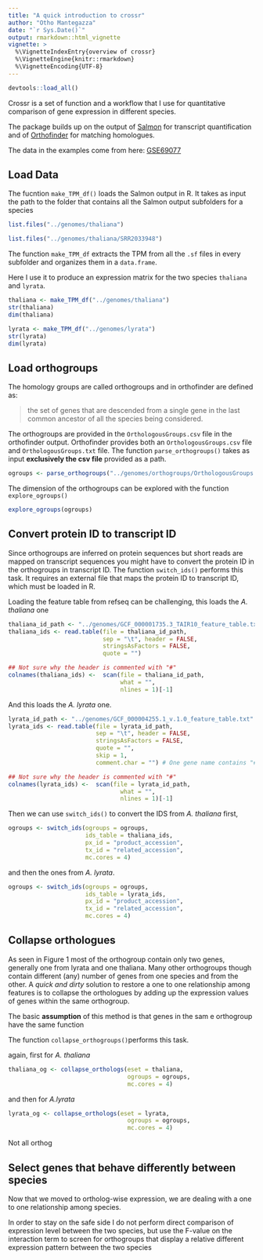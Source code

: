 ```yaml
---
title: "A quick introduction to crossr"
author: "Otho Mantegazza"
date: "`r Sys.Date()`"
output: rmarkdown::html_vignette
vignette: >
  %\VignetteIndexEntry{overview of crossr}
  %\VignetteEngine{knitr::rmarkdown}
  %\VignetteEncoding{UTF-8}
---
```


```r
devtools::load_all()
```

Crossr is a set of function and a workflow that I use for quantitative comparison of gene expression in different species.

The package builds up on the output of [Salmon](https://combine-lab.github.io/salmon/) for transcript quantification and of [Orthofinder](https://github.com/davidemms/OrthoFinder) for matching homologues.

The data in the examples come from here: [GSE69077](https://www.ncbi.nlm.nih.gov/geo/query/acc.cgi?acc=GSE69077)

## Load Data
 
The fucntion `make_TPM_df()` loads the Salmon output in R. It takes as input the path to the folder that contains all the Salmon output subfolders for a species

```r
list.files("../genomes/thaliana")
```

```r
list.files("../genomes/thaliana/SRR2033948")
```

The function `make_TPM_df` extracts the TPM from all the `.sf` files in every subfolder and organizes them in a `data.frame`.

Here I use it to produce an expression matrix for the two species `thaliana` and `lyrata`.

```r
thaliana <- make_TPM_df("../genomes/thaliana")
str(thaliana)
dim(thaliana)
```

```r
lyrata <- make_TPM_df("../genomes/lyrata")
str(lyrata)
dim(lyrata)
```

## Load orthogroups

The homology groups are called orthogroups and in orthofinder are defined as:

> the set of genes that are descended from a single gene in the last common ancestor of all the species being considered.

The orthogroups are provided in the `OrthologousGroups.csv` file in the orthofinder output.
Orthofinder provides both an `OrthologousGroups.csv` file and `OrthologousGroups.txt` file. The function `parse_orthogroups()` takes as input **exclusively the csv file** provided as a path.

```r
ogroups <- parse_orthogroups("../genomes/orthogroups/OrthologousGroups.csv")
```

The dimension of the orthogroups can be explored with the function `explore_ogroups()`

```r
explore_ogroups(ogroups)
```


## Convert protein ID to transcript ID

Since orthogroups are inferred on protein sequences but short reads are mapped on transcript sequences you might have to convert the protein ID in the orthogroups in transcript ID. The function `switch_ids()` performs this task. It requires an external file that maps the protein ID to transcript ID, which must be loaded in R.

Loading the feature table from refseq can be challenging, this loads the *A. thaliana* one
```r
thaliana_id_path <- "../genomes/GCF_000001735.3_TAIR10_feature_table.txt"
thaliana_ids <- read.table(file = thaliana_id_path,
                           sep = "\t", header = FALSE,
                           stringsAsFactors = FALSE,
                           quote = "")

## Not sure why the header is commented with "#"
colnames(thaliana_ids) <-  scan(file = thaliana_id_path,
                                what = "",
                                nlines = 1)[-1]  
```

And this loads the *A. lyrata* one.
```r
lyrata_id_path <- "../genomes/GCF_000004255.1_v.1.0_feature_table.txt"
lyrata_ids <- read.table(file = lyrata_id_path,
                         sep = "\t", header = FALSE,
                         stringsAsFactors = FALSE,
                         quote = "",
                         skip = 1,
                         comment.char = "") # One gene name contains "#"

## Not sure why the header is commented with "#"
colnames(lyrata_ids) <-  scan(file = lyrata_id_path,
                                what = "",
                                nlines = 1)[-1]  
```


Then we can use `switch_ids()` to convert the IDS from *A. thaliana* first, 

```r
ogroups <- switch_ids(ogroups = ogroups,
                      ids_table = thaliana_ids,
                      px_id = "product_accession",
                      tx_id = "related_accession",
                      mc.cores = 4)
```

and then the ones from *A. lyrata*.

```r
ogroups <- switch_ids(ogroups = ogroups,
                      ids_table = lyrata_ids,
                      px_id = "product_accession",
                      tx_id = "related_accession",
                      mc.cores = 4)
```

## Collapse orthologues

As seen in Figure 1 most of the orthogroup contain only two genes, generally one from lyrata and one thaliana. Many other orthogroups though contain different (any) number of genes from one species and from the other. A *quick and dirty* solution to restore a one to one relationship among features is to collapse the orthologues by adding up the expression values of genes within the same orthogroup.

The basic **assumption** of this method is that genes in the sam e orthogroup have the same function

The function `collapse_orthogroups()`performs this task.

again, first for *A. thaliana*
```r
thaliana_og <- collapse_orthologs(eset = thaliana,
                                  ogroups = ogroups,
                                  mc.cores = 4)
```

and then for *A.lyrata*

```r
lyrata_og <- collapse_orthologs(eset = lyrata,
                                  ogroups = ogroups,
                                  mc.cores = 4)
```
                   
Not all orthog

## Select genes that behave differently between species

Now that we moved to ortholog-wise expression, we are dealing with a one to one relationship among species.

In order to stay on the safe side I do not perform direct comparison of expression level between the two species, but use the F-value on the interaction term to screen for orthogroups that display a relative different expression pattern between the two species

